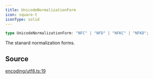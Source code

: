 ```yaml
---
title: UnicodeNormalizationForm
icon: square-t
iconType: solid
---
```


```ts
type UnicodeNormalizationForm: "NFC" | "NFD" | "NFKC" | "NFKD";
```

The stanard normalization forms.

## Source

[encoding/utf8.ts:19](https://github.com/dominant-strategies/quais-6.js/blob/e281b3ca939b91260332b67ef4ba6e8b0a3d4134/src/encoding/utf8.ts#L19)
